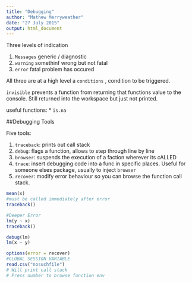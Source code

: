 ```yaml
---
title: "Debugging"
author: "Mathew Merryweather"
date: "27 July 2015"
output: html_document
---
```


Three levels of indication

1. `Messages` generic / diagnostic
2. `warning` somethinf wrong but not fatal
3. `error` fatal problem has occured

All three are at a high level a `conditions` , condition to be triggered.

`invisible` prevents a function from returning that functions value to the console. Still returned into the workspace but just not printed.

useful functions:
* `is.na`

##Debugging Tools

Five tools:

1. `traceback`: prints out call stack
2. `debug`: flags a function, allows to step through line by line
3. `browser`: suspends the execution of a faction wherever its cALLED
4. `trace`: insert debugging code into a func in specific places. Useful for someone elses package, usually to inject `browser`
5. `recover`: modify error behaviour so you can browse the function call stack.


```r
mean(x)
#must be called immediately after error
traceback()
```

```r
#Deeper Error
lm(y ~ x)
traceback()
```

```r
debug(lm)
lm(x ~ y)
```

```r
options(error = recover)
#GLOBAL SESSION VARIABLE
read.csv("nosuchfile")
# Will print call stack
# Press number to browse function env
```



